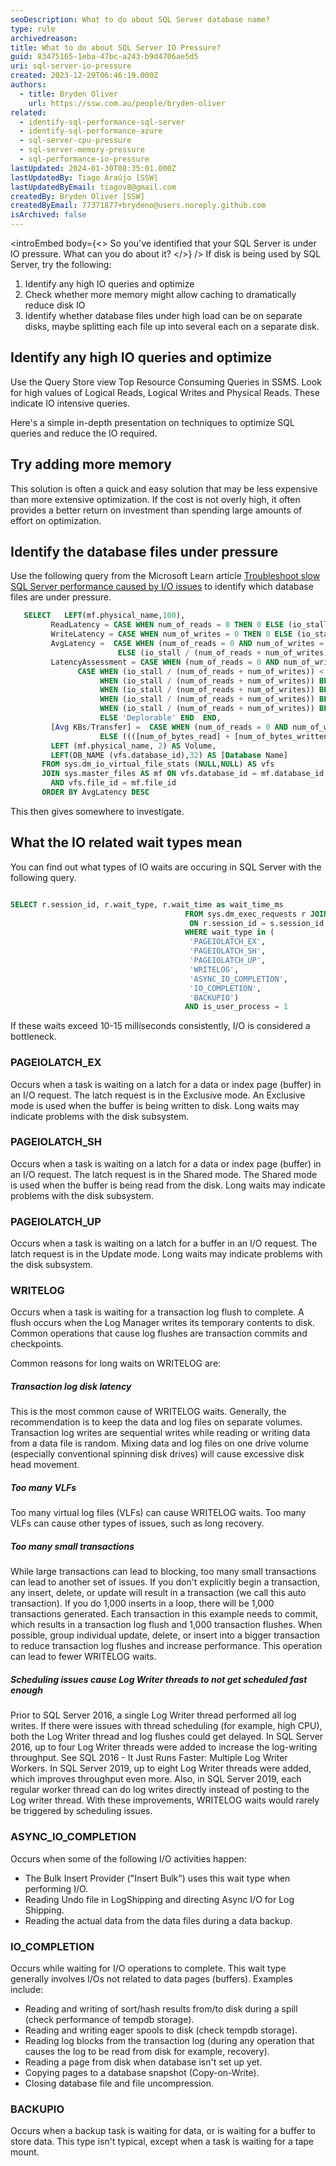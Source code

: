```yaml
---
seoDescription: What to do about SQL Server database name?
type: rule
archivedreason:
title: What to do about SQL Server IO Pressure?
guid: 83475165-1eba-47bc-a243-b9d4706ae5d5
uri: sql-server-io-pressure
created: 2023-12-29T06:46:19.000Z
authors:
  - title: Bryden Oliver
    url: https://ssw.com.au/people/bryden-oliver
related:
  - identify-sql-performance-sql-server
  - identify-sql-performance-azure
  - sql-server-cpu-pressure
  - sql-server-memory-pressure
  - sql-performance-io-pressure
lastUpdated: 2024-01-30T08:35:01.000Z
lastUpdatedBy: Tiago Araújo [SSW]
lastUpdatedByEmail: tiagov8@gmail.com
createdBy: Bryden Oliver [SSW]
createdByEmail: 77371877+brydeno@users.noreply.github.com
isArchived: false
---
```


<introEmbed
  body={<>
So you've identified that your SQL Server is under IO pressure. What can you do about it?
  </>}
/>
If disk is being used by SQL Server, try the following:

1. Identify any high IO queries and optimize
2. Check whether more memory might allow caching to dramatically reduce disk IO
3. Identify whether database files under high load can be on separate disks, maybe splitting each file up into several each on a separate disk.

## Identify any high IO queries and optimize

Use the Query Store view Top Resource Consuming Queries in SSMS. Look for high values of Logical Reads, Logical Writes and Physical Reads. These indicate IO intensive queries.

Here's a simple in-depth presentation on techniques to optimize SQL queries and reduce the IO required.

<youtubeEmbed url="https://youtu.be/l18ltcOVN4I?si=Ejf0sGKECfuqFw2L" description="" />

## Try adding more memory

This solution is often a quick and easy solution that may be less expensive than more extensive optimization.
If the cost is not overly high, it often provides a better return on investment than spending large amounts of effort on optimization.

## Identify the database files under pressure

Use the following query from the Microsoft Learn article [Troubleshoot slow SQL Server performance caused by I/O issues](https://learn.microsoft.com/en-us/troubleshoot/sql/database-engine/performance/troubleshoot-sql-io-performance?WT.mc_id=DP-MVP-33518) to identify which database files are under pressure.

```sql
   SELECT   LEFT(mf.physical_name,100),
         ReadLatency = CASE WHEN num_of_reads = 0 THEN 0 ELSE (io_stall_read_ms / num_of_reads) END,
         WriteLatency = CASE WHEN num_of_writes = 0 THEN 0 ELSE (io_stall_write_ms / num_of_writes) END,
         AvgLatency =  CASE WHEN (num_of_reads = 0 AND num_of_writes = 0) THEN 0
                        ELSE (io_stall / (num_of_reads + num_of_writes)) END,
         LatencyAssessment = CASE WHEN (num_of_reads = 0 AND num_of_writes = 0) THEN 'No data' ELSE
               CASE WHEN (io_stall / (num_of_reads + num_of_writes)) < 2 THEN 'Excellent'
                    WHEN (io_stall / (num_of_reads + num_of_writes)) BETWEEN 2 AND 5 THEN 'Very good'
                    WHEN (io_stall / (num_of_reads + num_of_writes)) BETWEEN 6 AND 15 THEN 'Good'
                    WHEN (io_stall / (num_of_reads + num_of_writes)) BETWEEN 16 AND 100 THEN 'Poor'
                    WHEN (io_stall / (num_of_reads + num_of_writes)) BETWEEN 100 AND 500 THEN  'Bad'
                    ELSE 'Deplorable' END  END,
         [Avg KBs/Transfer] =  CASE WHEN (num_of_reads = 0 AND num_of_writes = 0) THEN 0
                    ELSE ((([num_of_bytes_read] + [num_of_bytes_written]) / (num_of_reads + num_of_writes)) / 1024) END,
         LEFT (mf.physical_name, 2) AS Volume,
         LEFT(DB_NAME (vfs.database_id),32) AS [Database Name]
       FROM sys.dm_io_virtual_file_stats (NULL,NULL) AS vfs
       JOIN sys.master_files AS mf ON vfs.database_id = mf.database_id
         AND vfs.file_id = mf.file_id
       ORDER BY AvgLatency DESC
```

This then gives somewhere to investigate.

## What the IO related wait types mean

You can find out what types of IO waits are occuring in SQL Server with the following query.

```sql

SELECT r.session_id, r.wait_type, r.wait_time as wait_time_ms
                                       FROM sys.dm_exec_requests r JOIN sys.dm_exec_sessions s
                                        ON r.session_id = s.session_id
                                       WHERE wait_type in (
                                        'PAGEIOLATCH_EX',
                                        'PAGEIOLATCH_SH',
                                        'PAGEIOLATCH_UP',
                                        'WRITELOG',
                                        'ASYNC_IO_COMPLETION',
                                        'IO_COMPLETION',
                                        'BACKUPIO')
                                       AND is_user_process = 1
```

If these waits exceed 10-15 milliseconds consistently, I/O is considered a bottleneck.

### PAGEIOLATCH_EX

Occurs when a task is waiting on a latch for a data or index page (buffer) in an I/O request. The latch request is in the Exclusive mode. An Exclusive mode is used when the buffer is being written to disk. Long waits may indicate problems with the disk subsystem.

### PAGEIOLATCH_SH

Occurs when a task is waiting on a latch for a data or index page (buffer) in an I/O request. The latch request is in the Shared mode. The Shared mode is used when the buffer is being read from the disk. Long waits may indicate problems with the disk subsystem.

### PAGEIOLATCH_UP

Occurs when a task is waiting on a latch for a buffer in an I/O request. The latch request is in the Update mode. Long waits may indicate problems with the disk subsystem.

### WRITELOG

Occurs when a task is waiting for a transaction log flush to complete. A flush occurs when the Log Manager writes its temporary contents to disk. Common operations that cause log flushes are transaction commits and checkpoints.

Common reasons for long waits on WRITELOG are:

##### Transaction log disk latency

This is the most common cause of WRITELOG waits. Generally, the recommendation is to keep the data and log files on separate volumes. Transaction log writes are sequential writes while reading or writing data from a data file is random. Mixing data and log files on one drive volume (especially conventional spinning disk drives) will cause excessive disk head movement.

##### Too many VLFs

Too many virtual log files (VLFs) can cause WRITELOG waits. Too many VLFs can cause other types of issues, such as long recovery.

##### Too many small transactions

While large transactions can lead to blocking, too many small transactions can lead to another set of issues. If you don't explicitly begin a transaction, any insert, delete, or update will result in a transaction (we call this auto transaction). If you do 1,000 inserts in a loop, there will be 1,000 transactions generated. Each transaction in this example needs to commit, which results in a transaction log flush and 1,000 transaction flushes. When possible, group individual update, delete, or insert into a bigger transaction to reduce transaction log flushes and increase performance. This operation can lead to fewer WRITELOG waits.

##### Scheduling issues cause Log Writer threads to not get scheduled fast enough

Prior to SQL Server 2016, a single Log Writer thread performed all log writes. If there were issues with thread scheduling (for example, high CPU), both the Log Writer thread and log flushes could get delayed. In SQL Server 2016, up to four Log Writer threads were added to increase the log-writing throughput. See SQL 2016 - It Just Runs Faster: Multiple Log Writer Workers. In SQL Server 2019, up to eight Log Writer threads were added, which improves throughput even more. Also, in SQL Server 2019, each regular worker thread can do log writes directly instead of posting to the Log writer thread. With these improvements, WRITELOG waits would rarely be triggered by scheduling issues.

### ASYNC_IO_COMPLETION

Occurs when some of the following I/O activities happen:

* The Bulk Insert Provider ("Insert Bulk") uses this wait type when performing I/O.
* Reading Undo file in LogShipping and directing Async I/O for Log Shipping.
* Reading the actual data from the data files during a data backup.

### IO_COMPLETION

Occurs while waiting for I/O operations to complete. This wait type generally involves I/Os not related to data pages (buffers). Examples include:

* Reading and writing of sort/hash results from/to disk during a spill (check performance of tempdb storage).
* Reading and writing eager spools to disk (check tempdb storage).
* Reading log blocks from the transaction log (during any operation that causes the log to be read from disk for example, recovery).
* Reading a page from disk when database isn't set up yet.
* Copying pages to a database snapshot (Copy-on-Write).
* Closing database file and file uncompression.

### BACKUPIO

Occurs when a backup task is waiting for data, or is waiting for a buffer to store data. This type isn't typical, except when a task is waiting for a tape mount.
